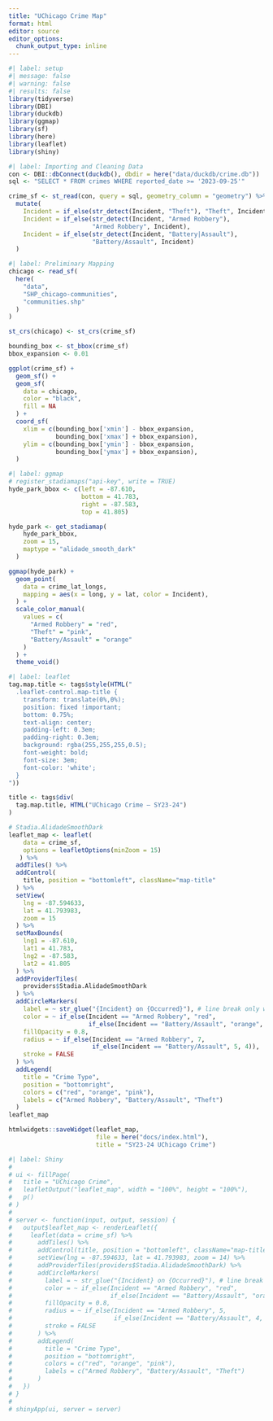 ```yaml
---
title: "UChicago Crime Map"
format: html
editor: source
editor_options: 
  chunk_output_type: inline
---
```


```r
#| label: setup
#| message: false
#| warning: false
#| results: false
library(tidyverse)
library(DBI)
library(duckdb)
library(ggmap)
library(sf)
library(here)
library(leaflet)
library(shiny)
```


```r
#| label: Importing and Cleaning Data
con <- DBI::dbConnect(duckdb(), dbdir = here("data/duckdb/crime.db"))
sql <- "SELECT * FROM crimes WHERE reported_date >= '2023-09-25'"

crime_sf <- st_read(con, query = sql, geometry_column = "geometry") %>% 
  mutate(
    Incident = if_else(str_detect(Incident, "Theft"), "Theft", Incident),
    Incident = if_else(str_detect(Incident, "Armed Robbery"), 
                       "Armed Robbery", Incident),
    Incident = if_else(str_detect(Incident, "Battery|Assault"), 
                       "Battery/Assault", Incident)
  )
```

```r
#| label: Preliminary Mapping
chicago <- read_sf(
  here(
    "data",
    "SHP_chicago-communities",
    "communities.shp"
  )
)

st_crs(chicago) <- st_crs(crime_sf)

bounding_box <- st_bbox(crime_sf)
bbox_expansion <- 0.01

ggplot(crime_sf) + 
  geom_sf() +
  geom_sf(
    data = chicago,
    color = "black",
    fill = NA
  ) +
  coord_sf(
    xlim = c(bounding_box['xmin'] - bbox_expansion, 
             bounding_box['xmax'] + bbox_expansion),
    ylim = c(bounding_box['ymin'] - bbox_expansion, 
             bounding_box['ymax'] + bbox_expansion),
  )
```

```r
#| label: ggmap 
# register_stadiamaps("api-key", write = TRUE)
hyde_park_bbox <- c(left = -87.610,
                    bottom = 41.783,
                    right = -87.583,
                    top = 41.805)

hyde_park <- get_stadiamap(
    hyde_park_bbox, 
    zoom = 15, 
    maptype = "alidade_smooth_dark"
  )

ggmap(hyde_park) +
  geom_point(
    data = crime_lat_longs, 
    mapping = aes(x = long, y = lat, color = Incident),
  ) +
  scale_color_manual(
    values = c(
      "Armed Robbery" = "red",
      "Theft" = "pink",
      "Battery/Assault" = "orange"
    )
  ) +
  theme_void()
```

```r
#| label: leaflet
tag.map.title <- tags$style(HTML("
  .leaflet-control.map-title { 
    transform: translate(0%,0%);
    position: fixed !important;
    bottom: 0.75%;
    text-align: center;
    padding-left: 0.3em; 
    padding-right: 0.3em; 
    background: rgba(255,255,255,0.5);
    font-weight: bold;
    font-size: 3em;
    font-color: 'white';
  }
"))

title <- tags$div(
  tag.map.title, HTML("UChicago Crime – SY23-24")
)  

# Stadia.AlidadeSmoothDark
leaflet_map <- leaflet(
    data = crime_sf,
    options = leafletOptions(minZoom = 15)
   ) %>% 
  addTiles() %>%
  addControl(
    title, position = "bottomleft", className="map-title"
  ) %>% 
  setView(
    lng = -87.594633, 
    lat = 41.793983, 
    zoom = 15
  ) %>% 
  setMaxBounds(
    lng1 = -87.610,
    lat1 = 41.783,
    lng2 = -87.583,
    lat2 = 41.805
  ) %>% 
  addProviderTiles(
    providers$Stadia.AlidadeSmoothDark
  ) %>% 
  addCircleMarkers(
    label = ~ str_glue("{Incident} on {Occurred}"), # line break only with popup
    color = ~ if_else(Incident == "Armed Robbery", "red", 
                      if_else(Incident == "Battery/Assault", "orange", "pink")),
    fillOpacity = 0.8,
    radius = ~ if_else(Incident == "Armed Robbery", 7, 
                       if_else(Incident == "Battery/Assault", 5, 4)),
    stroke = FALSE
  ) %>% 
  addLegend(
    title = "Crime Type",
    position = "bottomright",
    colors = c("red", "orange", "pink"),
    labels = c("Armed Robbery", "Battery/Assault", "Theft")
  )
leaflet_map

htmlwidgets::saveWidget(leaflet_map, 
                        file = here("docs/index.html"),
                        title = "SY23-24 UChicago Crime")
```



```r
#| label: Shiny
# 
# ui <- fillPage(
#   title = "UChicago Crime",
#   leafletOutput("leaflet_map", width = "100%", height = "100%"),
#   p()
# )
# 
# server <- function(input, output, session) {
#   output$leaflet_map <- renderLeaflet({
#     leaflet(data = crime_sf) %>% 
#       addTiles() %>%
#       addControl(title, position = "bottomleft", className="map-title") %>% 
#       setView(lng = -87.594633, lat = 41.793983, zoom = 14) %>% 
#       addProviderTiles(providers$Stadia.AlidadeSmoothDark) %>% 
#       addCircleMarkers(
#         label = ~ str_glue("{Incident} on {Occurred}"), # line break only with popup
#         color = ~ if_else(Incident == "Armed Robbery", "red", 
#                           if_else(Incident == "Battery/Assault", "orange", "pink")),
#         fillOpacity = 0.8,
#         radius = ~ if_else(Incident == "Armed Robbery", 5, 
#                            if_else(Incident == "Battery/Assault", 4, 3)),
#         stroke = FALSE
#       ) %>% 
#       addLegend(
#         title = "Crime Type",
#         position = "bottomright",
#         colors = c("red", "orange", "pink"),
#         labels = c("Armed Robbery", "Battery/Assault", "Theft")
#       )
#   })
# }
# 
# shinyApp(ui, server = server)
```

